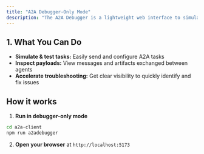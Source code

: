 ```yaml
---
title: "A2A Debugger-Only Mode"
description: "The A2A Debugger is a lightweight web interface to simulate, inspect, and troubleshoot A2A servers without setting up authentication or task management. "
---
```


## 1. What You Can Do

- **Simulate & test tasks:** Easily send and configure A2A tasks
- **Inspect payloads:** View messages and artifacts exchanged between agents
- **Accelerate troubleshooting:** Get clear visibility to quickly identify and fix issues

## How it works

1. **Run in debugger-only mode**

```bash
cd a2a-client
npm run a2adebugger
```

2. **Open your browser** at `http://localhost:5173`